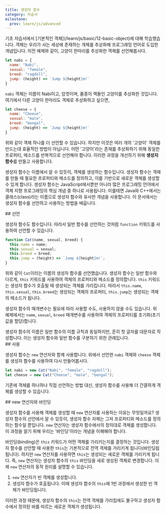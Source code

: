 ```yaml
---
title: 생성자 함수
category: 자습서
milestone:
  prev: learn/js/advanced
---
```


<Section>
  기초 자습서에서 [기본적인 객체](/learn/js/basic/12-basic-object)에 대해 학습했습니다. 객체는 우리가 사는 세상에 존재하는 개체를 추상화해 프로그래밍 언어로 도입한 개념입니다. 
  이전 예제와 같이, 고양이 한마리를 추상화한 객체를 선언해봅시다.

  ~~~js
  let nabi = {
    name: "Nabi",
    sexual: "female",
    breed: "ragdoll",
    jump: (height) => `Jump ${height}m!`
  }
  ~~~

  `nabi` 객체는 이름이 Nabi이고, 암컷이며, 품종이 랙돌인 고양이를 추상화한 것입니다. 여기에서 다른 고양이 한마리도 객체로 추상화하고 싶으면,

  ~~~js
  let cheese = {
    name: "Cheese",
    sexual: "male",
    breed: "bengal",
    jump: (height) => `Jump ${height}m!`
  }
  ~~~

  위와 같이 객체 하나를 더 선언할 수 있습니다. 하지만 이것은 여러 개의 '고양이' 객체를 만드는데 효율적인 방법이 아닙니다. 어떤 '고양이'라는 존재를 추상화하기 위해 동일한 프로퍼티, 메소드를 반복적으로 선언해야 합니다.
  이러한 과정을 개선하기 위해 **생성자 함수**를 만들고 사용합니다.

  생성자 함수는 이름에서 알 수 있듯이, 객체를 생성하는 함수입니다. 생성자 함수는 객체를 만들 때 필요한 프로퍼티와 메소드를 정의하고, 이를 기반으로 새로운 객체를 생성할 수 있게 합니다. 
  생성자 함수는 JavaScript에서뿐만 아니라 많은 프로그래밍 언어에서 객체 지향 프로그래밍의 핵심 개념 중 하나로 사용됩니다. 이를테면 Java와 C++에서는 클래스(class)라는 이름으로 생성자 함수와 유사한 개념을 사용합니다.
  이 문서에서는 생성자 함수를 선언하고 사용하는 방법을 배웁니다.
</Section>
<Section>
  ## 선언

  생성자 함수도 함수입니다. 따라서 일반 함수를 선언하는 것처럼 `function` 키워드를 사용하여 선언할 수 있습니다.

  ~~~js
  function Cat(name, sexual, breed) {
    this.name = name;
    this.sexual = sexual;
    this.breed = breed;
    this.jump = (height) => `Jump ${height}m!`;
  }
  ~~~

  위와 같이 `Cat`이라는 이름의 생성자 함수를 선언했습니다. 생성자 함수는 일반 함수와 다르게, `this` 키워드를 사용하여 객체의 프로퍼티와 메소드를 정의합니다.
  `this` 키워드는 생성자 함수가 호출될 때 생성되는 객체를 가리킵니다. 따라서 `this.name`, `this.sexual`, `this.breed`는 생성되는 객체의 프로퍼티, `this.jump`는 생성되는 객체의 메소드가 됩니다.

  생성자 함수의 매개변수는 필요에 따라 사용할 수도, 사용하지 않을 수도 있습니다. 위 예제에서는 `name`, `sexual`, `breed` 매개변수를 사용하여 객체의 프로퍼티를 초기화(초기값을 할당)합니다.

  <Noti type="info">
    생성자 함수의 이름은 일반 함수의 이름 규칙과 동일하지만, 흔히 첫 글자를 대문자로 작성합니다. 이는 생성자 함수와 일반 함수를 구분하기 위한 관례입니다.
  </Noti>
</Section>
<Section>
  ## 사용

  생성자 함수는 `new` 연산자와 함께 사용합니다. 위에서 선언한 `nabi` 객체와 `cheese` 객체를 생성자 함수를 사용하여 다시 만들어봅시다.

  ~~~js
  let nabi = new Cat("Nabi", "female", "ragdoll");
  let cheese = new Cat("Cheese", "male", "bengal");
  ~~~

  기존에 객체를 하나하나 직접 선언하는 방법 대신, 생성자 함수를 사용해 더 간결하게 객체를 생성할 수 있습니다.
</Section>
<Section>
  ## new 연산자와 바인딩

  생성자 함수를 사용해 객체를 생성할 때 `new` 연산자를 사용하는 이유는 무엇일까요? 생성자 함수의 선언에서 알 수 있듯이, 생성자 함수 자체는 그저 프로퍼티와 메소드를 정의하는 함수일 뿐입니다.
  `new` 연산자는 생성자 함수에서의 정의대로 객체를 생성합니다. 이 과정을 알기 위해 우리는 '바인딩'이라는 개념을 이해해야 합니다.

  바인딩(binding)은 `this` 키워드가 어떤 객체를 가리키는지를 결정하는 것입니다. 생성자 함수를 선언할 때 사용한 `this`는 기본적으로 전역 객체를 가리키게 됩니다(바인딩됩됩니다).
  하지만 `new` 연산자를 사용하면 `this`는 생성되는 새로운 객체를 가리키게 됩니다. 즉, `new` 연산자는 생성자 함수의 `this` 바인딩을 새로 생성된 객체로 변경합니다. 이제 `new` 연산자의 동작 원리를 설명할 수 있습니다.

  1. `new` 연산자가 빈 객체를 생성합니다.
  2. 생성자 함수가 호출됩니다. 이때 생성자 함수의 `this`에 1번 과정에서 생성한 빈 객체가 바인딩됩니다.

  이러한 과정 때문에, 생성자 함수의 `this`는 전역 객체를 가리킴에도 불구하고 생성자 함수에서 정의된 바를 따르는 새로운 객체가 생성됩니다.
</Section>